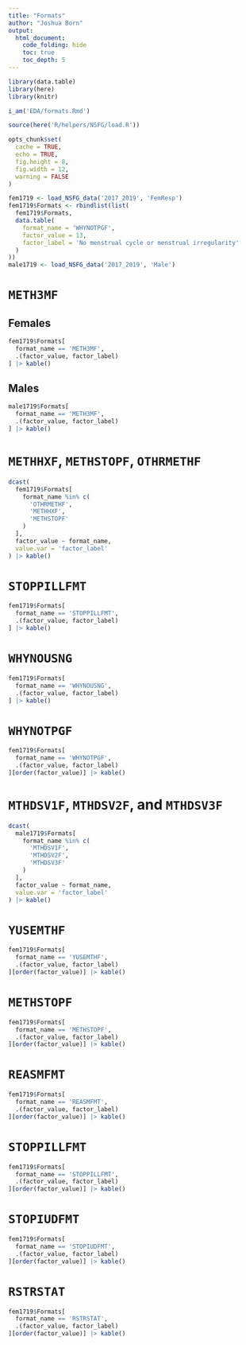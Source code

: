```yaml
---
title: "Formats"
author: "Joshua Born"
output:
  html_document:
    code_folding: hide
    toc: true
    toc_depth: 5
---
```


```r
library(data.table)
library(here)
library(knitr)

i_am('EDA/formats.Rmd')

source(here('R/helpers/NSFG/load.R'))

opts_chunk$set(
  cache = TRUE,
  echo = TRUE,
  fig.height = 8,
  fig.width = 12,
  warning = FALSE
)
```

```r
fem1719 <- load_NSFG_data('2017_2019', 'FemResp')
fem1719$Formats <- rbindlist(list(
  fem1719$Formats,
  data.table(
    format_name = 'WHYNOTPGF',
    factor_value = 13,
    factor_label = 'No menstrual cycle or menstrual irregularity'
  )
))
male1719 <- load_NSFG_data('2017_2019', 'Male')
```

# `METH3MF`

## Females

```r
fem1719$Formats[
  format_name == 'METH3MF',
  .(factor_value, factor_label)
] |> kable()
```

## Males

```r
male1719$Formats[
  format_name == 'METH3MF',
  .(factor_value, factor_label)
] |> kable()
```

# `METHHXF`, `METHSTOPF`, `OTHRMETHF`

```r
dcast(
  fem1719$Formats[
    format_name %in% c(
      'OTHRMETHF',
      'METHHXF',
      'METHSTOPF'
    )
  ],
  factor_value ~ format_name,
  value.var = 'factor_label'
) |> kable()
```

# `STOPPILLFMT`

```r
fem1719$Formats[
  format_name == 'STOPPILLFMT',
  .(factor_value, factor_label)
] |> kable()
```

# `WHYNOUSNG`

```r
fem1719$Formats[
  format_name == 'WHYNOUSNG',
  .(factor_value, factor_label)
] |> kable()
```

# `WHYNOTPGF`

```r
fem1719$Formats[
  format_name == 'WHYNOTPGF',
  .(factor_value, factor_label)
][order(factor_value)] |> kable()
```

# `MTHDSV1F`, `MTHDSV2F`, and `MTHDSV3F`

```r
dcast(
  male1719$Formats[
    format_name %in% c(
      'MTHDSV1F',
      'MTHDSV2F',
      'MTHDSV3F'
    )
  ],
  factor_value ~ format_name,
  value.var = 'factor_label'
) |> kable()
```

# `YUSEMTHF`

```r
fem1719$Formats[
  format_name == 'YUSEMTHF',
  .(factor_value, factor_label)
][order(factor_value)] |> kable()
```

# `METHSTOPF`

```r
fem1719$Formats[
  format_name == 'METHSTOPF',
  .(factor_value, factor_label)
][order(factor_value)] |> kable()
```

# `REASMFMT`

```r
fem1719$Formats[
  format_name == 'REASMFMT',
  .(factor_value, factor_label)
][order(factor_value)] |> kable()
```

# `STOPPILLFMT`

```r
fem1719$Formats[
  format_name == 'STOPPILLFMT',
  .(factor_value, factor_label)
][order(factor_value)] |> kable()
```

# `STOPIUDFMT`

```r
fem1719$Formats[
  format_name == 'STOPIUDFMT',
  .(factor_value, factor_label)
][order(factor_value)] |> kable()
```

# `RSTRSTAT`

```r
fem1719$Formats[
  format_name == 'RSTRSTAT',
  .(factor_value, factor_label)
][order(factor_value)] |> kable()
```
